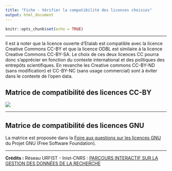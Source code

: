 ```yaml
---
title: "Fiche - Vérifier la compatibilité des licences choisies"
output: html_document
---
```


```r
knitr::opts_chunk$set(echo = TRUE)
```

------------------------------------------------------------------------

Il est à noter que la licence ouverte d'Etalab est compatible avec la licence Creative Commons CC-BY et que la licence ODBL est similaire à la licence Creative Commons CC-BY-SA. Le choix de ces deux licences CC pourra donc s'apprécier en fonction du contexte international et des politiques des entrepôts scientifiques. En revanche les Creative commons CC-BY-ND (sans modification) et CC-BY-NC (sans usage commercial) sont à éviter dans le contexte de l'open data.

## Matrice de compatibilité des licences CC-BY

![](images/matrice%20compatibilite%CC%81%20licence.png)

------------------------------------------------------------------------

## Matrice de compatibilité des licences GNU

La matrice est proposée dans la [Foire aux questions sur les licences GNU](https://www.gnu.org/licenses/gpl-faq.fr.html#AllCompatibility) du Projet GNU (Free Software Foundation).

------------------------------------------------------------------------

**Crédits :** Réseau URFIST - Inist-CNRS : [PARCOURS INTERACTIF SUR LA GESTION DES DONNÉES DE LA RECHERCHE](https://doranum.fr/enjeux-benefices/parcours-interactif-sur-la-gestion-des-donnees-de-la-recherche/)
